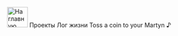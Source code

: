 <!-- @mdx mdx -->

<MenuMain>
  <MenuBlock>
    <Link to="/" sx={{ mr: '24px' }}>
      <img
        src={logo}
        alt="На главную страницу"
        width="48px"
      />
    </Link>
    <Link to="/projects">Проекты</Link>
    <Link to="/log">Лог жизни</Link>
  </MenuBlock>

  <MenuBlock>
    <Link to="/donate">Toss a coin to your Martyn ♪</Link>
  </MenuBlock>
</MenuMain>

